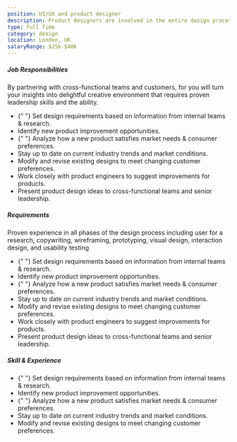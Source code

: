 ```yaml
---
position: UI/UX and product designer
description: Product designers are involved in the entire design process a of a product, while UX designers focus more on the hands-on design portion of a best a process. Product designers and user an experience (UX) designers are the similar—in fact, sometimes the titles are used interchangeably.
type: Full Time
category: design
location: London, UK
salaryRange: $25k-$40k
---
```


##### Job Responsibilities

By partnering with cross-functional teams and customers, for you will turn your insights into delightful creative environment that requires proven leadership skills and the ability.

<ul class="mb-10 flex list-inside list-disc flex-col gap-5 lg:mb-[60px]">
  <li>
    {" "}
    Set design requirements based on information from internal teams & research.
  </li>
  <li>Identify new product improvement opportunities.</li>
  <li>
    {" "}
    Analyze how a new product satisfies market needs & consumer preferences.
  </li>
  <li>Stay up to date on current industry trends and market conditions.</li>
  <li>
    Modify and revise existing designs to meet changing customer preferences.
  </li>
  <li>
    Work closely with product engineers to suggest improvements for products.
  </li>
  <li>
    Present product design ideas to cross-functional teams and senior
    leadership.
  </li>
</ul>

##### Requirements

Proven experience in all phases of the design process including user for a research, copywriting, wireframing, prototyping, visual design, interaction design, and usability testing

<ul class="mb-10 flex list-inside list-disc flex-col gap-5 lg:mb-[60px]">
  <li>
    {" "}
    Set design requirements based on information from internal teams & research.
  </li>
  <li>Identify new product improvement opportunities.</li>
  <li>
    {" "}
    Analyze how a new product satisfies market needs & consumer preferences.
  </li>
  <li>Stay up to date on current industry trends and market conditions.</li>
  <li>
    Modify and revise existing designs to meet changing customer preferences.
  </li>
  <li>
    Work closely with product engineers to suggest improvements for products.
  </li>
  <li>
    Present product design ideas to cross-functional teams and senior
    leadership.
  </li>
</ul>

##### Skill & Experience

<ul class="mb-10 flex list-inside list-disc flex-col gap-5 lg:mb-[60px]">
  <li>
    {" "}
    Set design requirements based on information from internal teams & research.
  </li>
  <li>Identify new product improvement opportunities.</li>
  <li>
    {" "}
    Analyze how a new product satisfies market needs & consumer preferences.
  </li>
  <li>Stay up to date on current industry trends and market conditions.</li>
  <li>
    Modify and revise existing designs to meet changing customer preferences.
  </li>
</ul>
